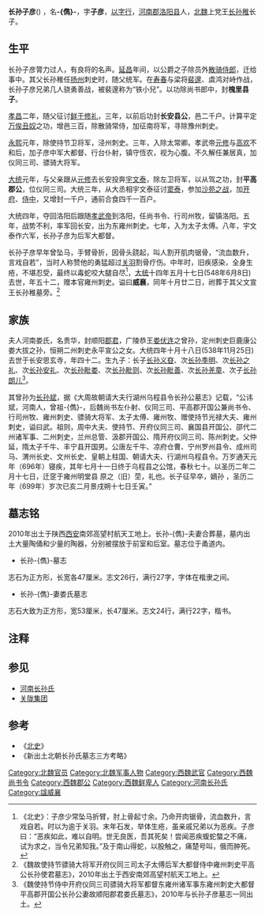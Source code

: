 '''长孙子彦'''({{bd|497年||548年|6月8日|长孙}}) ，名'''-{儁}-'''，字'''子彦'''，[[以字行|以字行]]，[[河南郡|河南郡]][[洛阳县|洛阳县]]人，[[北魏|北魏]]上党王[[长孙稚|长孙稚]]长子。

==生平==
长孙子彦膂力过人，有良将的名声。[[延昌_(北魏)|延昌]]年间，以公爵之子除员外[[散骑侍郎|散骑侍郎]]，迁给事中。其父长孙稚任[[扬州_(古代)|扬州]]刺史时，随父统军。在[[寿春|寿春]]与梁将[[裴邃|裴邃]]、虞鸿对峙作战，长孙子彦兄弟几人骁勇善战，被裴邃称为“铁小兒”。以功除尚书郎中，封'''槐里县子'''。

[[孝昌_(年号)|孝昌]]二年，随父征讨[[鲜于修礼|鲜于修礼]]，三年，以前后功封'''长安县公'''，邑二千户。计算平定[[万俟丑奴|万俟丑奴]]之功，增邑三百，除散骑常侍，加征南将军，寻除豫州刺史。

[[永熙_(北魏)|永熙]]元年，除使持节卫将军，泾州刺史。三年，入除太常卿。孝武帝[[元修|元修]]与[[高欢|高欢]]不和后，加子彦中军大都督、行台仆射，镇守恆农，视为心腹。不久解任兼居真，加仪同三司、骠骑大将军。

[[大统_(西魏)|大统]]元年，与父亲跟从[[元修|元修]]去长安投奔[[宇文泰|宇文泰]]，除左卫将军，以从驾之功，封'''平高郡公'''，位仪同三司。大统三年，从大丞相宇文泰征讨[[窦泰|窦泰]]，参加[[沙苑之战|沙苑之战]]，加[[开府|开府]]、[[侍中|侍中]]，又增封一千户，通前合食四千一百户。

大统四年，夺回洛阳后跟随[[元修|孝武帝]]到洛阳，任尚书令、行司州牧，留镇洛阳。五年，战势不利，率军回长安，出为东雍州刺史。七年，入为太子太傅。八年，宇文泰作六军，长孙子彦为后军大都督。

长孙子彦早年曾坠马，手臂骨折，因骨头跷起，叫人割开肌肉锯骨，“流血数升，言戏自若”，当时人称赞他的勇猛超过[[关羽|关羽]]割骨疗伤。中年时，旧疾感染，全身生疮，不堪忍受，最终以毒蛇咬大腿自尽<ref>《北史》：子彦少常坠马折臂，肘上骨起寸余。乃命开肉锯骨，流血数升，言戏自若。时以为逾于关羽。末年石发，举体生疮，虽亲戚兄弟以为恶疾。子彦曰：“恶疾如此，难以自明。世无良医，吾其死矣！尝闻恶疾蝮蛇螫之不痛，试为求之，当令兄弟知我。”及于南山得蛇，以股触之，痛楚号叫，俄而肿死。</ref>，[[大统_(西魏)|大统]]十四年五月十七日(548年6月8日)去世，年五十二，赠本官雍州刺史。谥曰'''威襄'''，同年十月廿二日，祔葬于其父文宣王长孙稚墓旁。<ref>《魏故使持节骠骑大将军开府仪同三司太子太傅后军大都督侍中雍州刺史平高公长孙使君墓志》，2010年出土于西安南郊高望村航天工地上。</ref>

== 家族 ==

夫人河南娄氏，名贵华，封顺阳[[郡君|郡君]]，广陵恭王[[娄伏连|娄伏连]]之曾孙，定州刺史巨鹿康公娄大拔之孙，恒朔二州刺史永平宣公之女。大统四年十月十八日(538年11月25日)去世于长安思玄寺，年四十二。生九子：长子[[长孙义昚|长孙义昚]]、次[[长孙季明|长孙季明]]、次[[长孙之礼|长孙之礼]]、次[[长孙安礼|长孙安礼]]、次[[长孙毗娄|长孙毗娄]]、次[[长孙毗则|长孙毗则]]、次[[长孙毗善|长孙毗善]]、次[[长孙羌童|长孙羌童]]、次子[[长孙朗儿|长孙朗儿]]<ref>《魏使持节侍中开府仪同三司骠骑大将军都督东雍州诸军事东雍州刺史大都督平高郡开国公长孙公妻故顺阳郡君娄氏墓志》，2010年与长孙子彦墓志一同出土。</ref>。

其曾孙为[[长孙斌|长孙斌]]，据《大周故朝请大夫行湖州乌程县令长孙公墓志》记载，“公讳斌，河南人，曾祖-{儁}-，后魏尚书左仆射、仪同三司、平高郡开国公兼尚书令、行司州牧、雍州刺史、骠骑大将军、太子太傅、雍州牧、赠使持节光禄大夫、雍州刺史，谥曰武。祖则，周中大夫、使持节、开府仪同三司、襄国县开国公、邵代二州诸军事、二州刺史，兰州总管、汲郡开国公、隋开府仪同三司、陈州刺史。父仲延，隋太子千牛、丰宁县开国男。公唐左千牛、凉府仓曹、宁州罗州县令、成州司马、渭州长史、文州长史、皇朝上柱国、朝请大夫、行湖州乌程县令。万岁通天元年（696年）寝疾，其年七月十一日终于乌程县之公馆，春秋七十。以圣历二年二月十七日，迁窆于雍州明堂县   原之（旧）茔，礼也。长子征早卒，嫡孙  ，圣历二年（699年）岁次已亥二月景戌朔十七日壬寅。”

==墓志铭==
2010年出土于陕西[[西安|西安]]南郊高望村航天工地上。长孙-{儁}-夫妻合葬墓，墓内出土大量陶俑和少量的陶器，分别被摆放于前室和后室。墓志位于甬道内。
* 长孙-{儁}-墓志

志石为正方形，长宽各47厘米。志文26行，满行27字，字体在楷隶之间。
{{Quotation|
魏故使持节骠骑大将军开府仪同三司太子太傅后军大都督侍中雍州刺史平高公长孙使君墓志

<br>曾祖讳乌者，特进上党康王。祖讳拔六观，司空定王。考讳稚，太师文宣王。<br>公讳-{儁}-，字子彦，河南洛阳人，太尉上党靖王之玄孙。继叶迈德，焕于国册。延昌中，以公子除员外散骑侍郎，迁给事中。文宣王为扬州刺史，公时以本官统军从属。梁寇围城，力战破贼，除尚书郎中。孝昌二年，诏以都督，又从文宣王讨平汾晋。三年，河东为薛贼所围，关右有萧夤之乱，公仍随父西征，克复雍华，再清河汾，以前后功封长安县公，邑二千户。录平醜奴勋，增邑三百，除散骑常侍，加征南将军，寻除豫州刺史。永熙元年，除使持节卫将军，泾州刺史。三年，入除太长卿。高欢起逆，诏兼尚书右仆射，以行台镇恒农，寻解兼居真，加仪同三司、骠骑大将军。大统元年，除左卫将军，录从驾勋，封平高郡公，增邑八百。三年，从大丞相于沙苑破高欢，又增封一千，通前合食四千一百户，加侍中开府。四年，从驾入洛，诏兼尚书令，行司州牧。五年，出为东雍州刺史。七年，入为太子太傅。八年，作六军，为后军大都督。春秋五十二，大统十四年岁次戊辰五月十七日薨，赠本官雍州刺史。谥曰威襄，其年十月廿二日，祔葬于文宣王之茔。公聪明机敏，有文武才干，雄烈果毅，冠绝侪伍。是以少董戎政，威声遐振，前后讨击，每常制胜，中兴之世，实号名将。既勋书王府，事彰史牒，唯志其官阀云尔。
<br>夫人河南娄氏顺阳郡君，考征虏将军朔州刺史永平伯
<br>长子义昚、次子季明、次子之礼、次子安礼、次子毗娄、次子毗则、次子毗善、次子羌童、次子朗儿
<br>大统十四年岁次戊辰十月戊子朔二十二日乙酉
}}
* 长孙-{儁}-妻娄氏墓志

志石大致为正方形，宽53厘米，长47厘米。志文24行，满行22字，楷书。
{{Quotation|
魏使持节侍中开府仪同三司骠骑大将军都督东雍州诸军事东雍州刺史大都督平高郡开国公长孙公妻故顺阳郡君娄氏墓志

<br>夫人讳贵华，河南洛阳人，天柱大将军广陵恭王之曾孙，定州刺史巨鹿康公之孙，恒朔二州刺史永平宣公之女。激流以远，标峰乃高，淼成地纪，郁为邦镇。夫人体兹玄之灵，资淑令之美，爰自公宫，嫔兹鼎族，克孝克友，终温且敬。故亦流润闺庭，生光室，又居处俭素，服玩不侈，金玉靡用，绮縠弗陈。至若图式铭鉴，罔不具阅，灵像玄言，尤在严敬。永熙难作，天子蒙尘，舅太师文宣王出自近关，奔赴行所。夫先镇陕服，因而迎驾。自兹天路榛芜，王涂圯绝。夫人虑妖乱未以，终违妇义，乃散金假道，冒险言归。时男女五人，佥在蒙幼。夫人以为尽行俱没，孰若舍之有全，遂留两女一男，携持二子，艰苦而至。文宣王以事上闻，翰嘉义节，封顺阳郡君。方期亨运，安此福禄，而过驷难留，行客忽远，春秋卌二，岁次戌午十月十八日薨于长安思玄寺。以大统六年十一月甲戌朔十二日乙酉，迁祔于文宣王之兆。陵谷相贸，丘墓时毁，刊石为言，无绝其美。词曰：
<br>摇芳桂渚，发彩兰汀。膺兹玄宝，托此妙生。粹仪昭式，玉润金清。中洲逸响，自谷飞声。聿来华邸，风徽有则。苹藻洁敬，丝筠调德。室去雕渝，衣贬文色。无厌井臼，躬劳组织。思媚诸姑，言因穆姒。世道何难，妖祲纷起。离我慈亲，别我爱子。未穷戬谷，遽缺仁祉。身同昼夜，世异今古。卷衣虚幕，严车出祖。芒芒原隰，萋萋宿莽。去日奄忽，以乾坟土。
}}

== 注释 ==

<references/>

==参见==
* [[河南长孙氏|河南长孙氏]]
* [[关陇集团|关陇集团]]
==参考==
* 《[[北史|北史]]》
* 《新出土北朝长孙氏墓志三方考略》

[[Category:北魏官员|Category:北魏官员]]
[[Category:北魏军事人物|Category:北魏军事人物]]
[[Category:西魏武官|Category:西魏武官]]
[[Category:西魏尚书令|Category:西魏尚书令]]
[[Category:西魏郡公|Category:西魏郡公]]
[[Category:西魏鲜卑人|Category:西魏鲜卑人]]
[[Category:河南长孙氏|Category:河南长孙氏]]
[[Category:諡威襄|Category:諡威襄]]